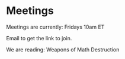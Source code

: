 # Meetings {#meetings}

Meetings are currently: Fridays 10am ET

Email to get the link to join.

We are reading: Weapons of Math Destruction


